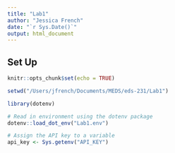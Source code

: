 ```yaml
---
title: "Lab1"
author: "Jessica French"
date: "`r Sys.Date()`"
output: html_document
---
```


## Set Up

```r
knitr::opts_chunk$set(echo = TRUE)
```

```r
setwd("/Users/jfrench/Documents/MEDS/eds-231/Lab1")
```

```r
library(dotenv)
```

```r
# Read in environment using the dotenv package
dotenv::load_dot_env("Lab1.env")

# Assign the API key to a variable 
api_key <- Sys.getenv("API_KEY")
```

